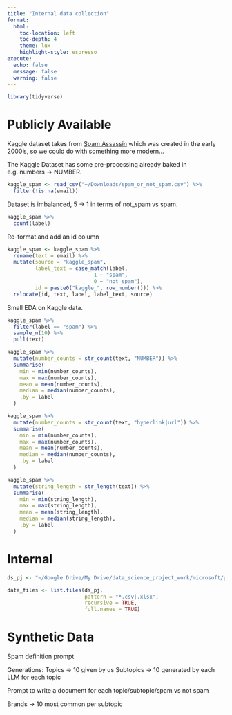 ```yaml
---
title: "Internal data collection"
format:
  html:
    toc-location: left
    toc-depth: 4
    theme: lux
    highlight-style: espresso
execute:
  echo: false
  message: false
  warning: false
---
```


```r
library(tidyverse)
```


# Publicly Available

Kaggle dataset takes from [Spam Assassin](https://spamassassin.apache.org/old/publiccorpus/) which was created in the early 2000's, so we could do with something more modern...

The Kaggle Dataset has some pre-processing already baked in e.g. numbers -> NUMBER.
```r
kaggle_spam <- read_csv("~/Downloads/spam_or_not_spam.csv") %>%
  filter(!is.na(email))
```

Dataset is imbalanced, 5 -> 1 in terms of not_spam vs spam. 
```r
kaggle_spam %>%
  count(label)
```

Re-format and add an id column
```r
kaggle_spam <- kaggle_spam %>%
  rename(text = email) %>%
  mutate(source = "kaggle_spam",
         label_text = case_match(label,
                            1 ~ "spam",
                            0 ~ "not_spam"),
         id = paste0("kaggle_", row_number())) %>%
  relocate(id, text, label, label_text, source)
```

Small EDA on Kaggle data.
```r
kaggle_spam %>%
  filter(label == "spam") %>%
  sample_n(10) %>%
  pull(text)

kaggle_spam %>%
  mutate(number_counts = str_count(text, "NUMBER")) %>%
  summarise(
    min = min(number_counts),
    max = max(number_counts),
    mean = mean(number_counts),
    median = median(number_counts),
    .by = label
  )

kaggle_spam %>%
  mutate(number_counts = str_count(text, "hyperlink|url")) %>%
  summarise(
    min = min(number_counts),
    max = max(number_counts),
    mean = mean(number_counts),
    median = median(number_counts),
    .by = label
  )

kaggle_spam %>%
  mutate(string_length = str_length(text)) %>%
  summarise(
    min = min(string_length),
    max = max(string_length),
    mean = mean(string_length),
    median = median(string_length),
    .by = label
  )
```


# Internal

```r
ds_pj <- "~/Google Drive/My Drive/data_science_project_work/microsoft/project_work/"

data_files <- list.files(ds_pj, 
                         pattern = "*.csv|.xlsx", 
                         recursive = TRUE, 
                         full.names = TRUE)


```


# Synthetic Data

Spam definition prompt

Generations:
Topics -> 10 given by us
Subtopics -> 10 generated by each LLM for each topic

Prompt to write a document for each topic/subtopic/spam vs not spam 

Brands -> 10 most common per subtopic